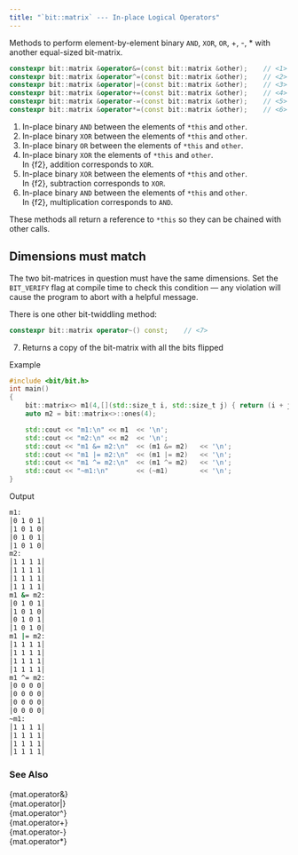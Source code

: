 ```yaml
---
title: "`bit::matrix` --- In-place Logical Operators"
---
```


Methods to perform element-by-element binary `AND`, `XOR`, `OR`, +, -, * with another equal-sized bit-matrix.

```cpp
constexpr bit::matrix &operator&=(const bit::matrix &other);    // <1>
constexpr bit::matrix &operator^=(const bit::matrix &other);    // <2>
constexpr bit::matrix &operator|=(const bit::matrix &other);    // <3>
constexpr bit::matrix &operator+=(const bit::matrix &other);    // <4>
constexpr bit::matrix &operator-=(const bit::matrix &other);    // <5>
constexpr bit::matrix &operator*=(const bit::matrix &other);    // <6>
```
1. In-place binary `AND` between the elements of `*this` and `other`.
2. In-place binary `XOR` between the elements of `*this` and `other`.
3. In-place binary `OR` between the elements of `*this` and `other`.
4. In-place binary `XOR` the elements of `*this` and `other`. \
   In {f2}, addition corresponds to `XOR`.
5. In-place binary `XOR` between the elements of `*this` and `other`. \
   In {f2}, subtraction corresponds to `XOR`.
6. In-place binary `AND` between the elements of `*this` and `other`. \
   In {f2}, multiplication corresponds to `AND`.

These methods all return a reference to `*this` so they can be chained with other calls.

::: {.callout-warning}
# Dimensions must match
The two bit-matrices in question must have the same dimensions.
Set the `BIT_VERIFY` flag at compile time to check this condition --- any violation will cause the program to abort with a helpful message.
:::

There is one other bit-twiddling method:
```cpp
constexpr bit::matrix operator~() const;    // <7>
```
7. Returns a copy of the bit-matrix with all the bits flipped

[Example]{.bt}
```cpp
#include <bit/bit.h>
int main()
{
    bit::matrix<> m1(4,[](std::size_t i, std::size_t j) { return (i + j) % 2; });
    auto m2 = bit::matrix<>::ones(4);

    std::cout << "m1:\n" << m1  << '\n';
    std::cout << "m2:\n" << m2  << '\n';
    std::cout << "m1 &= m2:\n"  << (m1 &= m2)   << '\n';
    std::cout << "m1 |= m2:\n"  << (m1 |= m2)   << '\n';
    std::cout << "m1 ^= m2:\n"  << (m1 ^= m2)   << '\n';
    std::cout << "~m1:\n"       << (~m1)        << '\n';
}
```

[Output]{.bt}
```bash
m1:
│0 1 0 1│
│1 0 1 0│
│0 1 0 1│
│1 0 1 0│
m2:
│1 1 1 1│
│1 1 1 1│
│1 1 1 1│
│1 1 1 1│
m1 &= m2:
│0 1 0 1│
│1 0 1 0│
│0 1 0 1│
│1 0 1 0│
m1 |= m2:
│1 1 1 1│
│1 1 1 1│
│1 1 1 1│
│1 1 1 1│
m1 ^= m2:
│0 0 0 0│
│0 0 0 0│
│0 0 0 0│
│0 0 0 0│
~m1:
│1 1 1 1│
│1 1 1 1│
│1 1 1 1│
│1 1 1 1│
```

### See Also
{mat.operator&}       \
{mat.operator|}   \
{mat.operator^}       \
{mat.operator+}       \
{mat.operator-}       \
{mat.operator*}
